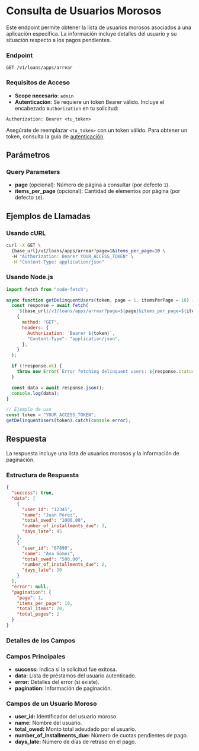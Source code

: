 # Consulta de Usuarios Morosos

Este endpoint permite obtener la lista de usuarios morosos asociados a una aplicación específica. La información incluye detalles del usuario y su situación respecto a los pagos pendientes.

### Endpoint

`GET /v1/loans/apps/arrear`

### Requisitos de Acceso

- **Scope necesario**: `admin`
- **Autenticación**: Se requiere un token Bearer válido. Incluye el encabezado `Authorization` en tu solicitud:

```http
Authorization: Bearer <tu_token>
```

Asegúrate de reemplazar `<tu_token>` con un token válido. Para obtener un token, consulta la guía de [autenticación](/docs/authentication/).

## Parámetros

### Query Parameters

- **page** (opcional): Número de página a consultar (por defecto `1`).
- **items_per_page** (opcional): Cantidad de elementos por página (por defecto `10`).

## Ejemplos de Llamadas

### Usando cURL

```bash
curl -X GET \
  {base_url}/v1/loans/apps/arrear?page=1&items_per_page=10 \
  -H "Authorization: Bearer YOUR_ACCESS_TOKEN" \
  -H "Content-Type: application/json"

```

### Usando Node.js

```javascript
import fetch from "node-fetch";

async function getDelinquentUsers(token, page = 1, itemsPerPage = 10) {
  const response = await fetch(
    `${base_url}/v1/loans/apps/arrear?page=${page}&items_per_page=${itemsPerPage}`,
    {
      method: "GET",
      headers: {
        Authorization: `Bearer ${token}`,
        "Content-Type": "application/json",
      },
    }
  );

  if (!response.ok) {
    throw new Error(`Error fetching delinquent users: ${response.statusText}`);
  }

  const data = await response.json();
  console.log(data);
}

// Ejemplo de uso
const token = "YOUR_ACCESS_TOKEN";
getDelinquentUsers(token).catch(console.error);
```

## Respuesta

La respuesta incluye una lista de usuarios morosos y la información de paginación.

### Estructura de Respuesta

```json
{
  "success": true,
  "data": [
    {
      "user_id": "12345",
      "name": "Juan Pérez",
      "total_owed": "1000.00",
      "number_of_installments_due": 3,
      "days_late": 45
    },
    {
      "user_id": "67890",
      "name": "Ana Gómez",
      "total_owed": "500.00",
      "number_of_installments_due": 2,
      "days_late": 30
    }
  ],
  "error": null,
  "pagination": {
    "page": 1,
    "items_per_page": 10,
    "total_items": 20,
    "total_pages": 2
  }
}
```

### Detalles de los Campos

### Campos Principales

- **success:** Indica si la solicitud fue exitosa.
- **data:** Lista de préstamos del usuario autenticado.
- **error:** Detalles del error (si existe).
- **pagination:** Información de paginación.

### Campos de un Usuario Moroso

- **user_id:** Identificador del usuario moroso.
- **name:** Nombre del usuario.
- **total_owed:** Monto total adeudado por el usuario.
- **number_of_installments_due:** Número de cuotas pendientes de pago.
- **days_late:** Número de días de retraso en el pago.
